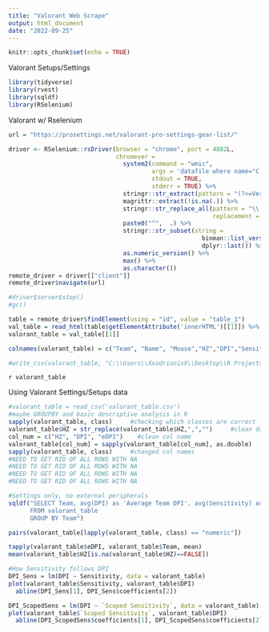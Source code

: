 ```yaml
---
title: "Valorant Web Scrape"
output: html_document
date: "2022-09-25"
---
```


```r
knitr::opts_chunk$set(echo = TRUE)
```

Valorant Setups/Settings

```r
library(tidyverse)
library(rvest)
library(sqldf)
library(RSelenium)
```

Valorant w/ Rselenium
```r

url = "https://prosettings.net/valorant-pro-settings-gear-list/"

driver <- RSelenium::rsDriver(browser = "chrome", port = 4882L,
                              chromever =
                                system2(command = "wmic",
                                        args = 'datafile where name="C:\\\\Program Files (x86)\\\\Google\\\\Chrome\\\\Application\\\\chrome.exe" get Version /value',
                                        stdout = TRUE,
                                        stderr = TRUE) %>%
                                stringr::str_extract(pattern = "(?<=Version=)\\d+\\.\\d+\\.\\d+\\.") %>%
                                magrittr::extract(!is.na(.)) %>%
                                stringr::str_replace_all(pattern = "\\.",
                                                         replacement = "\\\\.") %>%
                                paste0("^",  .) %>%
                                stringr::str_subset(string =
                                                      binman::list_versions(appname = "chromedriver") %>%
                                                      dplyr::last()) %>%
                                as.numeric_version() %>%
                                max() %>%
                                as.character())
remote_driver = driver[["client"]]
remote_driver$navigate(url)

#driver$server$stop()
#gc()

table = remote_driver$findElement(using = "id", value = "table_1")
val_table = read_html(table$getElementAttribute('innerHTML')[[1]]) %>% html_nodes("tbody")%>%html_table
valorant_table = val_table[[1]]

colnames(valorant_table) = c("Team", "Name", "Mouse","HZ","DPI","Sensitivity","eDPI","Scoped Sensitivity","Monitor","Moniter HZ", "GPU", "Resolution","Mousepad","Keyboard","Headset")

#write_csv(valorant_table, "C:\\Users\\XxadrionixX\\Desktop\\R Projects\\Data-Projects-R-Projects\\valorant_table.csv")
```
`r valorant_table`


Using Valorant Settings/Setups data
```r
#valorant_table = read_csv('valorant_table.csv')
#maybe GROUPBY and basic descriptive analysis in R
sapply(valorant_table, class)     #checking which classes are correct
valorant_table$HZ = str_replace(valorant_table$HZ,",","")     #clean data to change it to numeric
col_num = c("HZ", "DPI", "eDPI")    #clean col name
valorant_table[col_num] = sapply(valorant_table[col_num], as.double)
sapply(valorant_table, class)     #changed col names
#NEED TO GET RID OF ALL ROWS WITH NA
#NEED TO GET RID OF ALL ROWS WITH NA
#NEED TO GET RID OF ALL ROWS WITH NA
#NEED TO GET RID OF ALL ROWS WITH NA

#Settings only, no external peripherals
sqldf("SELECT Team, avg(DPI) as 'Average Team DPI', avg(Sensitivity) as 'Average Team Sens.', avg(eDPI) as 'Average Team DPI', avg('Scoped Sensitivity') as 'Average Team Scoped Sens.'
      FROM valorant_table
      GROUP BY Team")

pairs(valorant_table[lapply(valorant_table, class) == "numeric"])

tapply(valorant_table$eDPI, valorant_table$Team, mean)
mean(valorant_table$HZ[is.na(valorant_table$HZ)==FALSE])

#How Sensitivity follows DPI
DPI_Sens = lm(DPI ~ Sensitivity, data = valorant_table)
plot(valorant_table$Sensitivity, valorant_table$DPI)
  abline(DPI_Sens[1], DPI_Sens$coefficients[2])

DPI_ScopedSens = lm(DPI ~ `Scoped Sensitivity`, data = valorant_table)
plot(valorant_table$`Scoped Sensitivity`, valorant_table$DPI)
  abline(DPI_ScopedSens$coefficients[1], DPI_ScopedSens$coefficients[2])


```
